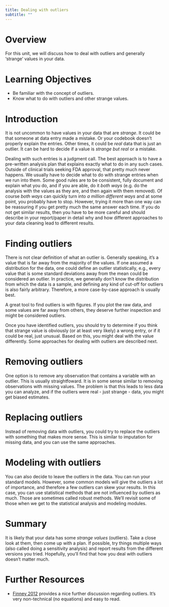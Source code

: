 ```yaml
---
title: Dealing with outliers
subtitle: ""
---
```


# Overview

For this unit, we will discuss how to deal with outliers and generally 'strange' values in your data.


# Learning Objectives

- Be familiar with the concept of outliers.
- Know what to do with outliers and other strange values. 


# Introduction

It is not uncommon to have values in your data that are *strange*. It could be that someone at data entry made a mistake. Or your codebook doesn't properly explain the entries. Other times, it could be *real* data that is just an outlier. It can be hard to decide if a value is *strange but real* or a mistake. 

Dealing with such entries is a judgment call. The best approach is to have a pre-written analysis plan that explains exactly what to do in any such cases. Outside of clinical trials seeking FDA approval, that pretty much never happens. We usually have to decide what to do with strange entries when we run into them. Some good rules are to be consistent, fully document and explain what you do, and if you are able, do it *both ways* (e.g. do the analysis with the values as they are, and then again with them removed). Of course *both ways* can quickly turn into *a million different ways* and at some point, you probably have to stop. However, trying it more than one way can be reassuring if you get pretty much the same answer each time. If you do not get similar results, then you have to be more careful and should describe in your report/paper in detail why and how different approaches to your data cleaning lead to different results.


# Finding outliers

There is not clear definition of what an outlier is. Generally speaking, it's a value that is far away from the majority of the values. If one assumed a distribution for the data, one could define an outlier statistically, e.g., every value that is some standard deviations away from the mean could be considered an outlier. In practice, we generally don't know the distribution from which the data is a sample, and defining any kind of cut-off for outliers is also fairly arbitrary. Therefore, a more case-by-case approach is usually best.

A great tool to find outliers is with figures. If you plot the raw data, and some values are far away from others, they deserve further inspection and might be considered outliers.

Once you have identified outliers, you should try to determine if you think that strange value is obviously (or at least very likely) a wrong entry, or if it could be real, just unusual. Based on this, you might deal with the value differently. Some approaches for dealing with outliers are described next.


# Removing outliers

One option is to remove any observation that contains a variable with an outlier. This is usually straightfoward. It is in some sense similar to removing observations with missing values. The problem is that this leads to less data you can analyze, and if the outliers were real - just strange - data, you might get biased estimates. 



# Replacing outliers

Instead of removing data with outliers, you could try to replace the outliers with something that makes more sense. This is similar to imputation for missing data, and you can use the same approaches.



# Modeling with outliers

You can also decide to leave the outliers in the data. You can run your standard models. However, some common models will give the outliers a lot of importance, and therefore a few outliers can skew your results. In this case, you can use statistical methods that are not influenced by outliers as much. Those are sometimes called robust methods. We'll revisit some of those when we get to the statistical analysis and modeling modules.



# Summary 

It is likely that your data has some _strange values_ (outliers). Take a close look at them, then come up with a plan. If possible, try things multiple ways (also called doing a sensitivity analysis) and report results from the different versions you tried. Hopefully, you'll find that how you deal with outliers doesn't matter much.



# Further Resources

* [Finney 2012](https://www.tandfonline.com/doi/pdf/10.1198/000313006X150182) provides a nice further discussion regarding outliers. It's very non-technical (no equations) and easy to read.





